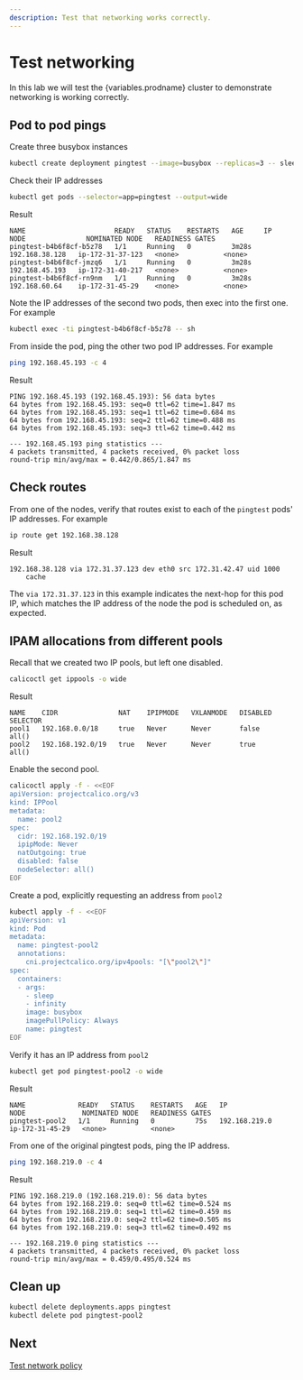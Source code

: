 ```yaml
---
description: Test that networking works correctly.
---
```


# Test networking

In this lab we will test the {variables.prodname} cluster to demonstrate networking is working correctly.

## Pod to pod pings

Create three busybox instances

```bash
kubectl create deployment pingtest --image=busybox --replicas=3 -- sleep infinity
```

Check their IP addresses

```bash
kubectl get pods --selector=app=pingtest --output=wide
```

Result

```
NAME                      READY   STATUS    RESTARTS   AGE     IP               NODE               NOMINATED NODE   READINESS GATES
pingtest-b4b6f8cf-b5z78   1/1     Running   0          3m28s   192.168.38.128   ip-172-31-37-123   <none>           <none>
pingtest-b4b6f8cf-jmzq6   1/1     Running   0          3m28s   192.168.45.193   ip-172-31-40-217   <none>           <none>
pingtest-b4b6f8cf-rn9nm   1/1     Running   0          3m28s   192.168.60.64    ip-172-31-45-29    <none>           <none>
```

Note the IP addresses of the second two pods, then exec into the first one. For example

```bash
kubectl exec -ti pingtest-b4b6f8cf-b5z78 -- sh
```

From inside the pod, ping the other two pod IP addresses. For example

```bash
ping 192.168.45.193 -c 4
```

Result

```
PING 192.168.45.193 (192.168.45.193): 56 data bytes
64 bytes from 192.168.45.193: seq=0 ttl=62 time=1.847 ms
64 bytes from 192.168.45.193: seq=1 ttl=62 time=0.684 ms
64 bytes from 192.168.45.193: seq=2 ttl=62 time=0.488 ms
64 bytes from 192.168.45.193: seq=3 ttl=62 time=0.442 ms

--- 192.168.45.193 ping statistics ---
4 packets transmitted, 4 packets received, 0% packet loss
round-trip min/avg/max = 0.442/0.865/1.847 ms
```

## Check routes

From one of the nodes, verify that routes exist to each of the `pingtest` pods' IP addresses. For example

```bash
ip route get 192.168.38.128
```

Result

```
192.168.38.128 via 172.31.37.123 dev eth0 src 172.31.42.47 uid 1000
    cache
```

The `via 172.31.37.123` in this example indicates the next-hop for this pod IP, which matches the IP address of the node the
pod is scheduled on, as expected.

## IPAM allocations from different pools

Recall that we created two IP pools, but left one disabled.

```bash
calicoctl get ippools -o wide
```

Result

```
NAME    CIDR               NAT    IPIPMODE   VXLANMODE   DISABLED   SELECTOR
pool1   192.168.0.0/18     true   Never      Never       false      all()
pool2   192.168.192.0/19   true   Never      Never       true       all()
```

Enable the second pool.

```bash
calicoctl apply -f - <<EOF
apiVersion: projectcalico.org/v3
kind: IPPool
metadata:
  name: pool2
spec:
  cidr: 192.168.192.0/19
  ipipMode: Never
  natOutgoing: true
  disabled: false
  nodeSelector: all()
EOF
```

Create a pod, explicitly requesting an address from `pool2`

```bash
kubectl apply -f - <<EOF
apiVersion: v1
kind: Pod
metadata:
  name: pingtest-pool2
  annotations:
    cni.projectcalico.org/ipv4pools: "[\"pool2\"]"
spec:
  containers:
  - args:
    - sleep
    - infinity
    image: busybox
    imagePullPolicy: Always
    name: pingtest
EOF
```

Verify it has an IP address from `pool2`

```bash
kubectl get pod pingtest-pool2 -o wide
```

Result

```
NAME             READY   STATUS    RESTARTS   AGE   IP              NODE              NOMINATED NODE   READINESS GATES
pingtest-pool2   1/1     Running   0          75s   192.168.219.0   ip-172-31-45-29   <none>           <none>
```

From one of the original pingtest pods, ping the IP address.

```bash
ping 192.168.219.0 -c 4
```

Result

```
PING 192.168.219.0 (192.168.219.0): 56 data bytes
64 bytes from 192.168.219.0: seq=0 ttl=62 time=0.524 ms
64 bytes from 192.168.219.0: seq=1 ttl=62 time=0.459 ms
64 bytes from 192.168.219.0: seq=2 ttl=62 time=0.505 ms
64 bytes from 192.168.219.0: seq=3 ttl=62 time=0.492 ms

--- 192.168.219.0 ping statistics ---
4 packets transmitted, 4 packets received, 0% packet loss
round-trip min/avg/max = 0.459/0.495/0.524 ms
```

## Clean up

```bash
kubectl delete deployments.apps pingtest
kubectl delete pod pingtest-pool2
```

## Next

[Test network policy](test-network-policy.mdx)
